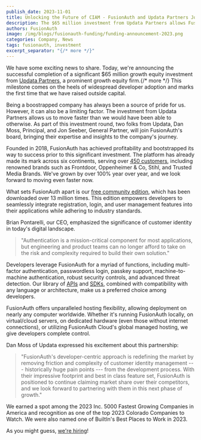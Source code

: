 ```yaml
---
publish_date: 2023-11-01
title: Unlocking the Future of CIAM - FusionAuth and Updata Partners Join Forces
description: The $65 million investment from Updata Partners allows FusionAuth to accelerate its existing growth.
authors: FusionAuth
image: /img/blogs/fusionauth-funding/funding-announcement-2023.png
categories: Company, News
tags: fusionauth, investment
excerpt_separator: "{/* more */}"
---
```

We have some exciting news to share. Today, we're announcing the successful completion of a significant $65 million growth equity investment from [Updata Partners](https://updata.com), a prominent growth equity firm.{/* more */} This milestone comes on the heels of widespread developer adoption and marks the first time that we have raised outside capital.

Being a boostrapped company has always been a source of pride for us. However, it can also be a limiting factor. The investment from Updata Partners allows us to move faster than we would have been able to otherwise. As part of this investment round, two folks from Updata, Dan Moss, Principal, and Jon Seeber, General Partner, will join FusionAuth's board, bringing their expertise and insights to the company's journey.

Founded in 2018, FusionAuth has achieved profitability and bootstrapped its way to success prior to this significant investment. The platform has already made its mark across six continents, serving over [450 customers](/customers-partners/?utm_source=blog&utm_medium=blog+post&utm_campaign=funding-announcement), including renowned brands such as Frontdoor, Oppenheimer & Co, Stihl, and Trusted Media Brands. We've grown by over 100% year over year, and we look forward to moving even faster now.

What sets FusionAuth apart is our [free community edition](/download/?utm_source=blog&utm_medium=blog+post&utm_campaign=funding-announcement), which has been downloaded over 13 million times. This edition empowers developers to seamlessly integrate registration, login, and user management features into their applications while adhering to industry standards.

Brian Pontarelli, our CEO, emphasized the significance of customer identity in today's digital landscape.

>"Authentication is a mission-critical component for most applications, but engineering and product teams can no longer afford to take on the risk and complexity required to build their own solution."

Developers leverage FusionAuth for a myriad of functions, including multi-factor authentication, passwordless login, passkey support, machine-to-machine authentication, robust security controls, and advanced threat detection. Our library of [APIs](/docs/apis/?utm_source=blog&utm_medium=blog+post&utm_campaign=funding-announcement) and [SDKs](/docs/sdks/?utm_source=blog&utm_medium=blog+post&utm_campaign=funding-announcement), combined with compatibility with any language or architecture, make us a preferred choice among developers.

FusionAuth offers unparalleled hosting flexibility, allowing deployment on nearly any computer worldwide. Whether it's running FusionAuth locally, on virtual/cloud servers, on dedicated hardware (even those without internet connections), or utilizing FusionAuth Cloud's global managed hosting, we give developers complete control.

Dan Moss of Updata expressed his excitement about this partnership:

>"FusionAuth's developer-centric approach is redefining the market by removing friction and complexity of customer identity management --- historically huge pain points --- from the development process. With their impressive footprint and best in class feature set, FusionAuth is positioned to continue claiming market share over their competitors, and we look forward to partnering with them in this next phase of growth."

We earned a spot among the 2023 Inc. 5000 Fastest Growing Companies in America and recognition as one of the top 2023 Colorado Companies to Watch. We were also named one of BuiltIn's Best Places to Work in 2023.

As you might guess, [we're hiring](/jobs?utm_source=blog&utm_medium=blog+post&utm_campaign=funding-announcement)!
